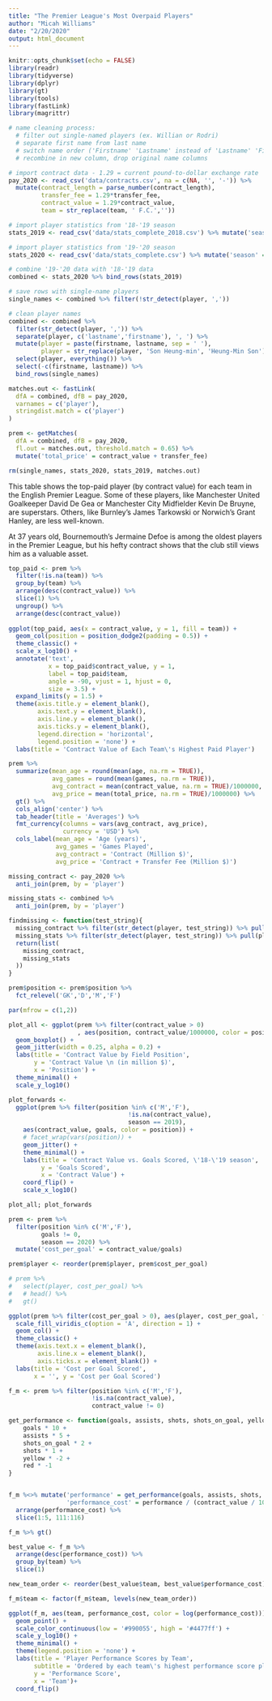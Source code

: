 ```yaml
---
title: "The Premier League's Most Overpaid Players"
author: "Micah Williams"
date: "2/20/2020"
output: html_document
---
```


```r
knitr::opts_chunk$set(echo = FALSE)
library(readr)
library(tidyverse)
library(dplyr)
library(gt)
library(tools)
library(fastLink)
library(magrittr)
```

```r

# name cleaning process:
  # filter out single-named players (ex. Willian or Rodri)
  # separate first name from last name
  # switch name order ('Firstname' 'Lastname' instead of 'Lastname' 'Firstname')
  # recombine in new column, drop original name columns

# import contract data - 1.29 = current pound-to-dollar exchange rate
pay_2020 <- read_csv('data/contracts.csv', na = c(NA, '', '-')) %>%
  mutate(contract_length = parse_number(contract_length),
         transfer_fee = 1.29*transfer_fee,
         contract_value = 1.29*contract_value,
         team = str_replace(team, ' F.C.',''))

# import player statistics from '18-'19 season
stats_2019 <- read_csv('data/stats_complete_2018.csv') %>% mutate('season' = 2019)

# import player statistics from '19-'20 season
stats_2020 <- read_csv('data/stats_complete.csv') %>% mutate('season' = 2020) 

# combine '19-'20 data with '18-'19 data
combined <- stats_2020 %>% bind_rows(stats_2019)

# save rows with single-name players
single_names <- combined %>% filter(!str_detect(player, ','))

# clean player names
combined <- combined %>%
  filter(str_detect(player, ',')) %>%
  separate(player, c('lastname','firstname'), ', ') %>%
  mutate(player = paste(firstname, lastname, sep = ' '),
         player = str_replace(player, 'Son Heung-min', 'Heung-Min Son')) %>%
  select(player, everything()) %>%
  select(-c(firstname, lastname)) %>%
  bind_rows(single_names)

matches.out <- fastLink(
  dfA = combined, dfB = pay_2020,
  varnames = c('player'),
  stringdist.match = c('player')
)

prem <- getMatches(
  dfA = combined, dfB = pay_2020,
  fl.out = matches.out, threshold.match = 0.65) %>%
  mutate('total_price' = contract_value + transfer_fee)

rm(single_names, stats_2020, stats_2019, matches.out)
```

This table shows the top-paid player (by contract value) for each team in the English Premier League. Some of these players, like Manchester United Goalkeeper David De Gea or Manchester City Midfielder Kevin De Bruyne, are superstars. Others, like Burnley's James Tarkowski or Norwich's Grant Hanley, are less well-known.

At 37 years old, Bournemouth's Jermaine Defoe is among the oldest players in the Premier League, but his hefty contract shows that the club still views him as a valuable asset.

```r
top_paid <- prem %>% 
  filter(!is.na(team)) %>%
  group_by(team) %>% 
  arrange(desc(contract_value)) %>%
  slice(1) %>%
  ungroup() %>%
  arrange(desc(contract_value)) 
 
ggplot(top_paid, aes(x = contract_value, y = 1, fill = team)) +
  geom_col(position = position_dodge2(padding = 0.5)) +
  theme_classic() +
  scale_x_log10() +
  annotate('text',
           x = top_paid$contract_value, y = 1,
           label = top_paid$team,
           angle = -90, vjust = 1, hjust = 0,
           size = 3.5) +
  expand_limits(y = 1.5) +
  theme(axis.title.y = element_blank(),
        axis.text.y = element_blank(),
        axis.line.y = element_blank(),
        axis.ticks.y = element_blank(),
        legend.direction = 'horizontal',
        legend.position = 'none') +
  labs(title = 'Contract Value of Each Team\'s Highest Paid Player')
```


```r
prem %>% 
  summarize(mean_age = round(mean(age, na.rm = TRUE)),
            avg_games = round(mean(games, na.rm = TRUE)),
            avg_contract = mean(contract_value, na.rm = TRUE)/1000000,
            avg_price = mean(total_price, na.rm = TRUE)/1000000) %>%
  gt() %>%
  cols_align('center') %>%
  tab_header(title = 'Averages') %>%
  fmt_currency(columns = vars(avg_contract, avg_price),
               currency = 'USD') %>%
  cols_label(mean_age = 'Age (years)',
             avg_games = 'Games Played',
             avg_contract = 'Contract (Million $)',
             avg_price = 'Contract + Transfer Fee (Million $)')
```


```r
missing_contract <- pay_2020 %>%
  anti_join(prem, by = 'player')

missing_stats <- combined %>%
  anti_join(prem, by = 'player')
```


```r
findmissing <- function(test_string){
  missing_contract %>% filter(str_detect(player, test_string)) %>% pull(player)
  missing_stats %>% filter(str_detect(player, test_string)) %>% pull(player)
  return(list(
    missing_contract,
    missing_stats
  ))
}
```




```r
prem$position <- prem$position %>%
  fct_relevel('GK','D','M','F')

par(mfrow = c(1,2))

plot_all <- ggplot(prem %>% filter(contract_value > 0)
                   , aes(position, contract_value/1000000, color = position)) +
  geom_boxplot() +
  geom_jitter(width = 0.25, alpha = 0.2) +
  labs(title = 'Contract Value by Field Position',
       y = 'Contract Value \n (in million $)',
       x = 'Position') +
  theme_minimal() +
  scale_y_log10()

plot_forwards <-
  ggplot(prem %>% filter(position %in% c('M','F'),
                                 !is.na(contract_value),
                                 season == 2019),
    aes(contract_value, goals, color = position)) +
    # facet_wrap(vars(position)) +
    geom_jitter() +
    theme_minimal() + 
    labs(title = 'Contract Value vs. Goals Scored, \'18-\'19 season',
         y = 'Goals Scored',
         x = 'Contract Value') +
    coord_flip() +
    scale_x_log10()

plot_all; plot_forwards
```


```r
prem <- prem %>%
  filter(position %in% c('M','F'),
         goals != 0,
         season == 2020) %>%
  mutate('cost_per_goal' = contract_value/goals)

prem$player <- reorder(prem$player, prem$cost_per_goal)

# prem %>%
#   select(player, cost_per_goal) %>%
#   # head() %>%
#   gt()

ggplot(prem %>% filter(cost_per_goal > 0), aes(player, cost_per_goal, fill = goals)) +
  scale_fill_viridis_c(option = 'A', direction = 1) +
  geom_col() +
  theme_classic() +
  theme(axis.text.x = element_blank(),
        axis.line.x = element_blank(),
        axis.ticks.x = element_blank()) +
  labs(title = 'Cost per Goal Scored',
       x = '', y = 'Cost per Goal Scored')


```

```r
f_m <- prem %>% filter(position %in% c('M','F'),
                       !is.na(contract_value),
                       contract_value != 0)

get_performance <- function(goals, assists, shots, shots_on_goal, yellow, red, na.rm = TRUE){
    goals * 10 +
    assists * 5 +
    shots_on_goal * 2 +
    shots * 1 +
    yellow * -2 +
    red * -1
}


f_m %<>% mutate('performance' = get_performance(goals, assists, shots, shots_on_goal, yellow, red),
                'performance_cost' = performance / (contract_value / 10000000)) %>%
  arrange(performance_cost) %>%
  slice(1:5, 111:116)

f_m %>% gt()
```


```r
best_value <- f_m %>%
  arrange(desc(performance_cost)) %>%
  group_by(team) %>%
  slice(1)

new_team_order <- reorder(best_value$team, best_value$performance_cost)

f_m$team <- factor(f_m$team, levels(new_team_order))

ggplot(f_m, aes(team, performance_cost, color = log(performance_cost))) +
  geom_point() +
  scale_color_continuous(low = '#990055', high = '#4477ff') +
  scale_y_log10() +
  theme_minimal() +
  theme(legend.position = 'none') +
  labs(title = 'Player Performance Scores by Team',
       subtitle = 'Ordered by each team\'s highest performance score player',
       y = 'Performance Score',
       x = 'Team')+
  coord_flip()
```

